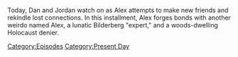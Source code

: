 {{DEFAULTSORT:
    #_EPISODE_0822:June 19, 2023
}}{{Episode
    | title           = June 19, 2023
    | caption         = Listen to this episode on [https://knowledgefight.libsyn.com/822-june-19-2023 Libsyn] [https://open.spotify.com/episode/1soQD888mnvhvkgk9r2MgO Spotify]
    | episodeNumber   = 822
    | length          = 01:32:13
    | airDate         = June 26, 2023
    | coverageDate    = June 19, 2023
    | episodeType     = [[:Category:Present Day|Present Day]]
    | appearance      = [[Owen Benjamin]], [[Peter Hotez]], [[Daniel Estulin]], [[Alex Rosen]], [[Vladimir Putin]], [[Donald Trump]], [[George Wallace]]
    | previousEpisode = [[821: Jon Ronson Returns]]
    | nextEpisode     = [[823: March 1, 2004]]
}}

{{Stub}}

Today, Dan and Jordan watch on as Alex attempts to make new friends and rekindle lost connections.  In this installment, Alex forges bonds with another weirdo named Alex, a lunatic Bilderberg "expert," and a woods-dwelling Holocaust denier.

[[Category:Episodes]]
[[Category:Present Day]]
